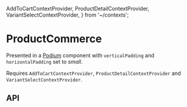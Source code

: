   AddToCartContextProvider,
  ProductDetailContextProvider,
  VariantSelectContextProvider,
} from '~/contexts';

<Meta title="Components/ProductCommerce" component={ProductCommerce} />

# ProductCommerce

Presented in a [Podium](?path=/docs/components-podium--base-component) component with `verticalPadding` and `horizontalPadding` set to *small*.

Requires `AddToCartContextProvider`, `ProductDetailContextProvider` and `VariantSelectContextProvider`.

<Preview>
  <Story name="Base component">
    <Podium horizontalPadding="small" verticalPadding="small">
      <AddToCartContextProvider onClick={mockAddToCartButtonOnClick}>
        <ProductDetailContextProvider product={ProductDetailHeaderFixture.product}>
          <VariantSelectContextProvider variants={ProductCommerceFixture.variantOptions}>
            <ProductCommerce
              copy={{
                addToCart: AddToCartButtonFixture.copy,
                ...ProductCommerceFixture.copy,
              }}
              cta={knobs.object('cta', ProductCommerceFixture.cta, 'Content')}
              description={knobs.text('description', ProductCommerceFixture.description, 'Content')}
              eyebrow={knobs.text('eyebrow', ProductCommerceFixture.eyebrow, 'Content')}
              heading={knobs.text('heading', ProductCommerceFixture.heading, 'Content')}
              theme={knobs.select('theme', ['dark', 'light'], 'dark', 'Presentation')}
            />
          </VariantSelectContextProvider>
        </ProductDetailContextProvider>
      </AddToCartContextProvider>
    </Podium>
  </Story>
</Preview>

## API

<Props of={ProductCommerce} />
